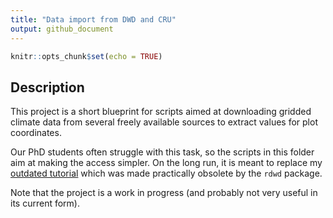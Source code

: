 ```yaml
---
title: "Data import from DWD and CRU"
output: github_document
---
```


```r
knitr::opts_chunk$set(echo = TRUE)
```

## Description
This project is a short blueprint for scripts aimed at downloading gridded climate data from several freely available sources to extract values for plot coordinates.

Our PhD students often struggle with this task, so the scripts in this folder aim at making the access simpler. On the long run, it is meant to replace my [outdated tutorial](https://github.com/r-link/DWD_extract) which was made practically obsolete by the `rdwd` package.

Note that the project is a work in progress (and probably not very useful in its current form).